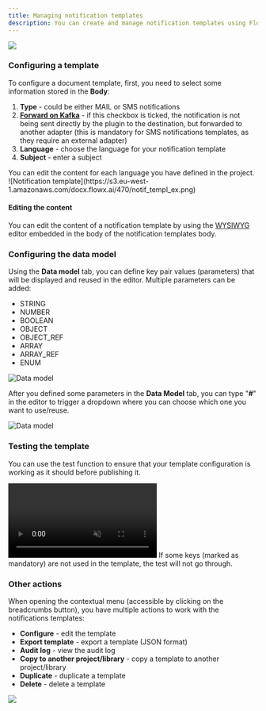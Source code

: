```yaml
---
title: Managing notification templates
description: You can create and manage notification templates using FlowX.AI Designer by accessing the dedicated section.
---
```


<Frame>

![](https://s3.eu-west-1.amazonaws.com/docx.flowx.ai/470/notif_templates.png)

</Frame>

### Configuring a template

To configure a document template, first, you need to select some information stored in the **Body**:

1. **Type** - could be either MAIL or SMS notifications
2. [**Forward on Kafka**](./forwarding-notifications-to-an-external-system) - if this checkbox is ticked, the notification is not being sent directly by the plugin to the destination, but forwarded to another adapter (this is mandatory for SMS notifications templates, as they require an external adapter)
3. **Language** - choose the language for your notification template
4. **Subject** - enter a subject

<Info>
You can edit the content for each language you have defined in the project.
</Info>

<Frame>
![Notification template](https://s3.eu-west-1.amazonaws.com/docx.flowx.ai/470/notif_templ_ex.png)
</Frame>

#### Editing the content

You can edit the content of a notification template by using the [WYSIWYG](../../wysiwyg) editor embedded in the body of the notification templates body.

### Configuring the data model

Using the **Data model** tab, you can define key pair values (parameters) that will be displayed and reused in the editor. Multiple parameters can be added:

* STRING
* NUMBER
* BOOLEAN
* OBJECT
* OBJECT_REF 
* ARRAY
* ARRAY_REF
* ENUM

<Frame>

![Data model](https://s3.eu-west-1.amazonaws.com/docx.flowx.ai/470/notif_template_dm.png)

</Frame>

After you defined some parameters in the **Data Model** tab, you can type "**#**" in the editor to trigger a dropdown where you can choose which one you want to use/reuse.

<Frame>

![Data model](https://s3.eu-west-1.amazonaws.com/docx.flowx.ai/470/notif_templ_dm.gif)

</Frame>

<Card title="WYSIWYG Editor" href="/docs/platform-deep-dive/wysiwyg" icon="pencil" />

### Testing the template

You can use the test function to ensure that your template configuration is working as it should before publishing it.

<Frame>
<video
  autoPlay
  muted
  loop
  playsInline
  src="https://s3.eu-west-1.amazonaws.com/docx.flowx.ai/470/test_notif_template.mp4"
></video>
</Frame>

<Warning>
If some keys (marked as mandatory) are not used in the template, the test will not go through.
</Warning>

### Other actions

When opening the contextual menu (accessible by clicking on the breadcrumbs button), you have multiple actions to work with the notifications templates:

* **Configure** - edit the template
* **Export template** - export a template (JSON format)
* **Audit log** - view the audit log
* **Copy to another project/library** - copy a template to another project/library
* **Duplicate** - duplicate a template
* **Delete** - delete a template

<Frame>

![](https://s3.eu-west-1.amazonaws.com/docx.flowx.ai/470/notif_templ_menu.png)

</Frame>